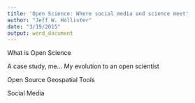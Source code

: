 ```yaml
---
title: 'Open Science: Where social media and science meet'
author: "Jeff W. Hollister"
date: "3/19/2015"
output: word_document
---
```


What is Open Science

A case study, me... My evolution to an open scientist

Open Source Geospatial Tools

Social Media

